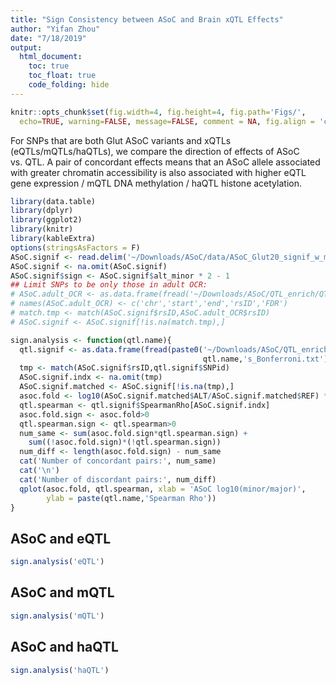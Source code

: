 ```yaml
---
title: "Sign Consistency between ASoC and Brain xQTL Effects"
author: "Yifan Zhou"
date: "7/18/2019"
output:   
  html_document:
    toc: true
    toc_float: true
    code_folding: hide
---
```


```r
knitr::opts_chunk$set(fig.width=4, fig.height=4, fig.path='Figs/',
  echo=TRUE, warning=FALSE, message=FALSE, comment = NA, fig.align = 'center')
```

For SNPs that are both Glut ASoC variants and xQTLs (eQTLs/mQTLs/haQTLs), we compare the direction of effects of ASoC vs. QTL. A pair of concordant effects means that an ASoC allele associated with greater chromatin accessibility is also associated with higher eQTL gene expression / mQTL DNA methylation / haQTL histone acetylation.

```r
library(data.table)
library(dplyr)
library(ggplot2)
library(knitr)
library(kableExtra)
options(stringsAsFactors = F)
ASoC.signif <- read.delim('~/Downloads/ASoC/data/ASoC_Glut20_signif_w_minor.txt')
ASoC.signif <- na.omit(ASoC.signif)
ASoC.signif$sign <- ASoC.signif$alt_minor * 2 - 1
## Limit SNPs to be only those in adult OCR:
# ASoC.adult_OCR <- as.data.frame(fread('~/Downloads/ASoC/QTL_enrich/QTL_in_OCR/ASoC_Glut20_in_adult_OCR.bed'))
# names(ASoC.adult_OCR) <- c('chr','start','end','rsID','FDR')
# match.tmp <- match(ASoC.signif$rsID,ASoC.adult_OCR$rsID)
# ASoC.signif <- ASoC.signif[!is.na(match.tmp),]
```

```r
sign.analysis <- function(qtl.name){
  qtl.signif <- as.data.frame(fread(paste0('~/Downloads/ASoC/QTL_enrich/Brain_',
                                           qtl.name,'s_Bonferroni.txt')))
  tmp <- match(ASoC.signif$rsID,qtl.signif$SNPid)
  ASoC.signif.indx <- na.omit(tmp)
  ASoC.signif.matched <- ASoC.signif[!is.na(tmp),]
  asoc.fold <- log10(ASoC.signif.matched$ALT/ASoC.signif.matched$REF) * ASoC.signif.matched$sign
  qtl.spearman <- qtl.signif$SpearmanRho[ASoC.signif.indx]
  asoc.fold.sign <- asoc.fold>0
  qtl.spearman.sign <- qtl.spearman>0
  num_same <- sum(asoc.fold.sign*qtl.spearman.sign) + 
    sum((!asoc.fold.sign)*(!qtl.spearman.sign))
  num_diff <- length(asoc.fold.sign) - num_same
  cat('Number of concordant pairs:', num_same)
  cat('\n')
  cat('Number of discordant pairs:', num_diff)
  qplot(asoc.fold, qtl.spearman, xlab = 'ASoC log10(minor/major)', 
        ylab = paste(qtl.name,'Spearman Rho'))
}
```

## ASoC and eQTL
```r
sign.analysis('eQTL')
```

## ASoC and mQTL
```r
sign.analysis('mQTL')
```

## ASoC and haQTL
```r
sign.analysis('haQTL')
```

